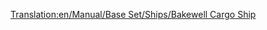 [[Translation:en/Manual/Base Set/Ships/Bakewell Cargo Ship]]
{{nl/Manual/Base Set/Ships/Schepen|Naam=Bakewell Cargo Ship
|Afbeelding=[[File:en/Manual/Base Set/Ships/CargoShip.png|Bakewell Cargo Ship]]
|Kosten=£27,418 ($54,836)
|Snelheid=40 km/h (25 mph)
|Onderhoudskosten=£1,853 ($3,706)
|Ontworpen=1974
|Levensduur=30
|Capaciteit=190 units*
|Nota=''*'' (190 units of Mail, Coal, Livestock, Goods, Grain, Wood, Iron ore, Steel, Valuables)
|Omschrijving=The Bakewel Cargo Ship is the faster and larger of the two cargo ships. 
|Real-life=Fictional.
}}